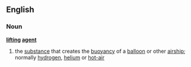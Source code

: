 ==English==
===Noun===
'''[[lifting]] [[agent]]'''
# the [[substance]] that creates the [[buoyancy]] of a [[balloon]] or other [[airship]]; normally [[hydrogen]],  [[helium]] or [[hot-air]]